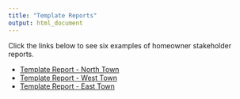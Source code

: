 ```yaml
---
title: "Template Reports"
output: html_document
---
```


Click the links below to see six examples of homeowner stakeholder reports.

  * [Template Report - North Town](https://dbturner.github.io/c4bi_reports/example_North_Town.html)
  * [Template Report - West Town](https://dbturner.github.io/c4bi_reports/example_West_Town.html)
  * [Template Report - East Town](https://dbturner.github.io/c4bi_reports/homeownerReport_East_Town.html)
